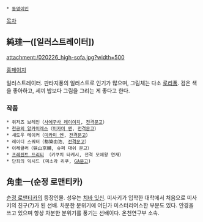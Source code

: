  * [[동명이인]]

[[목차]]

== 純珪一([일러스트레이터]) ==
attachment:/020226_high-sofa.jpg?width=500

[http://www4.point.ne.jp/~penzen/ 홈페이지]

일러스트레이터. 판타지풍의 일러스트로 인기가 많으며, 그림체는 다소 [[로리]]풍.
검은 색을 좋아하고, 세끼 밥보다 그림을 그리는 게 좋다고 한다.

=== 작품 ===
 * 위저즈 브레인（[[사에구사 레이이치]], [[전격문고]]） 
 * [[천공의 알카미레스]]（[[미카미 엔]], [[전격문고]]） 
 * 섀도우 테이커（[[미카미 엔]], [[전격문고]]） 
 * 레이디 스쿼터（都築由浩, [[전격문고]]） 
 * 이레귤러（狭山京輔, 슈퍼 대쉬 문고） 
 * [[프레젠트 프리티]] （키쿠치 타케시, 전격 모에왕 연재） 
 * 단죄의 익시드 (미소라 리쿠, [[GA문고]])

== 角圭一(순정 로맨티카) ==

[[순정 로맨티카]]의 등장인물. 성우는 [[치바 잇신]].
미사키가 입학한 대학에서 처음으로 미사키의 친구(?)가 된 선배. 
차분한 분위기에 어딘가 미스터리어스한 부분도 있다. 안경을 쓰고 있으며 항상 차분한 분위기를 풍기는 선배이다. 온천연구부 소속.
